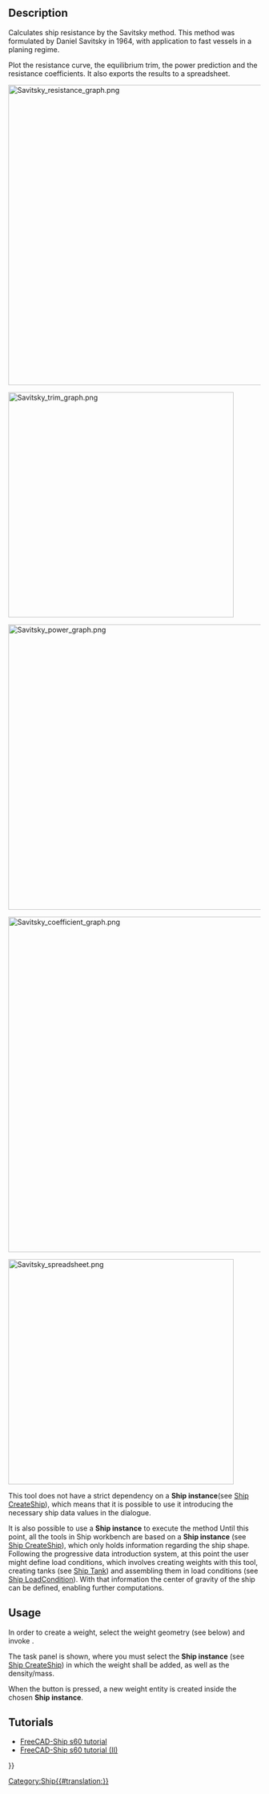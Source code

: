 <languages/>
<translate>

<!--T:5-->
{{Docnav
|[[Holtrop prediction|Resistance Holtrop Prediction]]
|
|[[Ship_Workbench|Ship]]
|IconL=Resistance_Holtrop.svg
|IconR=
|IconC=Workbench_Ship.svg
}}

<!--T:1-->
{{GuiCommand
|Name=Savitsky prediction
|MenuLocation=Resistance → Resistance Savitsky prediction
|Workbenches=[[Ship_Workbench|Ship]]
|Shortcut=
|SeeAlso=
}}

== Description == <!--T:9-->

<!--T:10-->
Calculates ship resistance by the Savitsky method. This method was formulated by Daniel Savitsky in 1964, with application to fast vessels in a planing regime.

<!--T:11-->
Plot the resistance curve, the equilibrium trim, the power prediction and the resistance coefficients. It also exports the results to a spreadsheet.

</translate>
[[Image:Savitsky_resistance_graph.png|600px]]
<translate>
<!--T:12-->
{{Caption|Resistance graph obtained by Savitsky method.}}

</translate>
[[Image:Savitsky_trim_graph.png|450px]]
<translate>
<!--T:13-->
{{Caption|Equilibrium trim graph obtained by Savitsky method.}}

</translate>
[[Image:Savitsky_power_graph.png|570px]]
<translate>
<!--T:14-->
{{Caption|Power graph obtained by Savitsky method.}}

</translate>
[[Image:Savitsky_coefficient_graph.png|670px]]
<translate>
<!--T:15-->
{{Caption|Resistance coefficients graph obtained by Savitsky method.}}

</translate>
[[Image:Savitsky_spreadsheet.png|450px]]
<translate>
<!--T:16-->
{{Caption|Spreadsheet generated by Savitsky method.}}

<!--T:17-->
This tool does not have a strict dependency on a '''Ship instance'''(see [[Ship_CreateShip|Ship CreateShip]]), which means that it is possible to use it introducing the necessary ship data values in the dialogue.

<!--T:18-->
It is also possible to use a '''Ship instance''' to execute the method
Until this point, all the tools in Ship workbench are based on a '''Ship instance''' (see [[Ship_CreateShip|Ship CreateShip]]), which only holds information regarding the ship shape. Following the progressive data introduction system, at this point the user might define load conditions, which involves creating weights with this tool, creating tanks (see [[Ship_Tank|Ship Tank]]) and assembling them in load conditions (see [[Ship_LoadCondition|Ship LoadCondition]]). With that information the center of gravity of the ship can be defined, enabling further computations.

== Usage == <!--T:19-->

<!--T:20-->
In order to create a weight, select the weight geometry (see below) and invoke {{MenuCommand|Weights → [[Image:Ship_Weight.svg|16px]] Create a new ship weight}}.

<!--T:21-->
The task panel is shown, where you must select the '''Ship instance''' (see [[Ship_CreateShip|Ship CreateShip]]) in which the weight shall be added, as well as the density/mass.

<!--T:22-->
When the {{Button|Accept}} button is pressed, a new weight entity is created inside the chosen '''Ship instance'''.

==Tutorials== <!--T:3-->

<!--T:4-->
* [[FreeCAD-Ship_s60_tutorial|FreeCAD-Ship s60 tutorial ]]
* [[FreeCAD-Ship_s60_tutorial_(II)|FreeCAD-Ship s60 tutorial (II)]]


<!--T:6-->
{{Docnav
|[[Holtrop prediction|Resistance Holtrop Prediction]]
|
|[[Ship_Workbench|Ship]]
|IconL=Resistance_Holtrop.svg
|IconR=
|IconC=Workbench_Ship.svg
}}


</translate>
{{Userdocnavi{{#translation:}}}}
[[Category:Ship{{#translation:}}]]